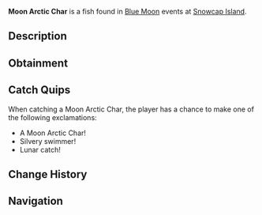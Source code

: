 {{FishInfobox
|image          = Moon Arctic Char.png
|rarity         = Common
|sea            = First Sea
|location       = [[Blue Moon - First Sea]]
|sublocation    = 
|sources        = Fishing Rod
|radar_location = 
|prog_speed     = +35
|xp             = 280
|weather        = Clear
|time           = 
|season         = Winter
|bait           = Insect
|base_weight    = 30
|base_value     = 400
|weight_range   = 18
|base_chance    = 110
|base_resil     = 75
}}
'''Moon Arctic Char''' is a {{Rarity|Common}} fish found in [[Blue Moon]] events at [[Snowcap Island]].

== Description ==
{{Description|A sleek fish with silvery scales that reflect the moon's gentle glow.|Bestiary Entry}}

== Obtainment ==
{{Description|It glides where the ice meets the dawn's first light.|Bestiary Hint}}
{{Fish Availability|
Blue Moon/First Sea
|top_rods      = 
Leviathan's Fang Rod\222867.76\316816.17;
Free Spirit Rod\219510.01\337931.44;
Trident Rod\213057.06\327997.25;
Azure Of Lagoon\200752.12\282924.2;
No-Life Rod\190155.87\288013.37;
Onirifalx\188605.67\0;
Great Rod of Oscar\182553.42\160241.87;
Resourceful Rod\161239.13\188061.5;
Tempest Rod\180872.61\294665.69;
Seraphic Rod\182558.3\294377.29;
Rod Of The Forgotten Fang\179506.07\279796.79;
Rod Of The Zenith\176249.89\274162.09;
Great Dreamer Rod\176068.24\273613.07;
Ethereal Prism Rod\182236.76\199965.26;
Astralhook Rod\182146.56\175769.36;
Challenger's Rod\181028.49\287771.48;
Blazebringer Rod\177716.75\253264.26;
Rod Of The Exalted One\175629.03\268166.16;
Rod Of The Depths\174436.08\268541;
Verdant Shear Rod\168331.23\251861.23;
Zeus Rod\168188.25\238600.42;
Depthseeker Rod\166986.06\237585.61;
Avalanche Rod\165679.09\217979.65;
Volcanic Rod\161165.76\184313.6;
Steady Rod\87148.06\87044.1
|recommended   = Trident Rod
}}

== Catch Quips ==
When catching a Moon Arctic Char, the player has a chance to make one of the following exclamations:
* A Moon Arctic Char!
* Silvery swimmer!
* Lunar catch!

== Change History ==
{{Change History|{{subst:Current Version}}}}

== Navigation ==
{{Fish Navbox|Blue Moon - First Sea}}